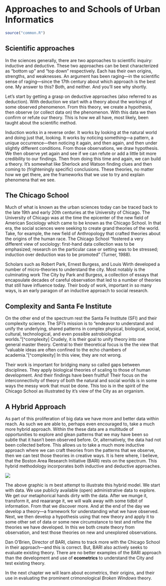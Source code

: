 # Approaches to and Schools of Urban Informatics 

```r
source("common.R")
```

## Scientific approaches

In the sciences generally, there are two approaches to scientific inquiry: inductive and deductive. These two approaches can be best characterized as “bottom up” and “top down” respectively. Each has their own origins, strengths, and weaknesses. An argument has been raging—in the scientific sense of raging—since the 17th century about which approach is the best one. My answer to this? Both, and neither. And you’ll see why shortly. 

Let’s start by getting a grasp on deductive approaches (also referred to as deduction). With deduction we start with a theory about the workings of some observed phenomenon. From this theory, we create a hypothesis, then observe (or collect data on) the phenomenon. With this data we then confirm or refute our theory. This is how we all have, most likely, been taught about the scientific method. 

Induction works in a reverse order. It works by looking at the natural world and doing just that, looking. It works by noticing something—a pattern, a unique occurrence—then noticing it again, and then again, and then under slightly different conditions. From those observations, we draw hypothesis. We then observe yet again and see if we can refute or add a little bit more credibility to our findings. Then from doing this time and again, we can build a theory. It’s somewhat like Sherlock and Watson finding clues and then coming to (frighteningly specific) conclusions. These theories, no matter how we get there, are the frameworks that we use to try and explain phenomena that we see. 

## The Chicago School

Much of what is known as the urban sciences today can be traced back to the late 19th and early 20th centuries at the University of Chicago. The University of Chicago was at the time the epicenter of the new field of American Sociology which came to be known as the Chicago School. In that era, the social sciences were seeking to create grand theories of the world. Take, for example, the new field of Anthropology that crafted theories about the origins of the human race. The Chicago School "fostered a very different view of sociology: first-hand data collection was to be emphasized; research on the particular case or setting was to be stressed; induction over deduction was to be promoted" (Turner, 1988). 

Scholars such as Robert Park, Ernest Burgess, and Louis Wirth developed a number of micro-theories to understand the city. Most notably is the culminating work The City by Park and Burgess, a collection of essays that encapsulate decades of careful observation that led to a number of theories that still have influence today. Their body of work, important in so many ways, is an early paragon of an inductive approach to social research. 

## Complexity and Santa Fe Institute 

On the other end of the spectrum rest the Santa Fe Institute (SFI) and their complexity science. The SFI's mission is to "endeavor to understand and unify the underlying, shared patterns in complex physical, biological, social, cultural, technological, and even possible astrobiological worlds."[^complexity] Crudely, it is their goal to unify theory into one general master theory. Central to their theoretical focus is the the view that "valuable ideas are often confined to the echo chambers of academia."[^complexity] In this view, they are not wrong. 

Their work is important for bridging many so called gaps between disciplines. They apply biological theories of scaling to those of human development. And their findings have been fruitful! Their focus on the interconnectivity of theory of both the natural and social worlds is in some ways the messy work that must be done. This too is in the spirit of the Chicago School as illustrated by it's view of the City as an organism. 

## A Hybrid Approach 

As part of this proliferation of big data we have more and better data within reach. As such we are able to, perhaps even encouraged to, take a much more hybrid approach. Within the these data are a multitude of opportunities to explore and glean patterns that we may have been so subtle that it hasn't been observed before. Or, alternatively, the data had not been collected before. This allows us to take a much more inductive approach where we can craft theories from the patterns that we observe, then we can test those theories in creative ways. It is here where, I believe, that the Boston Area Research Initiative (BARI) rests on the spectrum. This hybrid methodology incorporates both inductive and deductive approaches.

![](static/hybrid-approach.png)

The above graphic is m best attempt to illustrate this hybrid model. We start with data. We use publicly available (open) administrative data to explore. We get our metaphorical hands dirty with the data. After we munge it, transform it, and reaarange it, we will walk away with some tidbit of information. From that we discover more. And at the end of the day we develop a theory—a framework for understanding what we have observed. Next, we then develop a hypothesis using that new theory and apply it to some other set of data or some new circumstance to test and refine the theories we have developed. In this we both create theory from observation, and test those theories on new and unexplored observations. 

Dan O'Brien, Director of BARI, claims to track more with the Chicago School in their approach—and this is correct. But, BARI also actively seeks to evaluate existing theory. There are no better examples of the BARI approach than the development and use of **ecometrics** to understand the City and test existing theory.

In the next chapter we will learn about ecometrics, their origins, and their use in evaluating the prominent crimonological _Broken Windows_ theory. 

